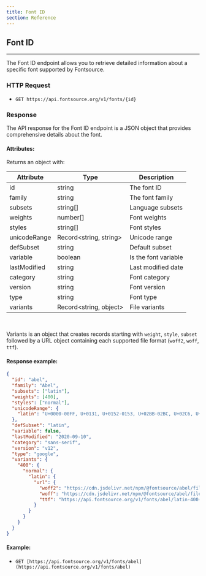 ```yaml
---
title: Font ID
section: Reference
---
```


## Font ID

---

The Font ID endpoint allows you to retrieve detailed information about a specific font supported by Fontsource.

### HTTP Request

- `GET https://api.fontsource.org/v1/fonts/{id}`

### Response

The API response for the Font ID endpoint is a JSON object that provides comprehensive details about the font.

#### Attributes:

Returns an object with:

| Attribute    | Type                         | Description          |
| ------------ | ---------------------------- | -------------------- |
| id           | string                       | The font ID          |
| family       | string                       | The font family      |
| subsets      | string[]                     | Language subsets     |
| weights      | number[]                     | Font weights         |
| styles       | string[]                     | Font styles          |
| unicodeRange | Record&lt;string, string&gt; | Unicode range        |
| defSubset    | string                       | Default subset       |
| variable     | boolean                      | Is the font variable |
| lastModified | string                       | Last modified date   |
| category     | string                       | Font category        |
| version      | string                       | Font version         |
| type         | string                       | Font type            |
| variants     | Record&lt;string, object&gt; | File variants        |

<br />

Variants is an object that creates records starting with `weight`, `style`, `subset` followed by a URL object containing each supported file format (`woff2`, `woff`, `ttf`).

#### Response example:

```json
{
  "id": "abel",
  "family": "Abel",
  "subsets": ["latin"],
  "weights": [400],
  "styles": ["normal"],
  "unicodeRange": {
    "latin": "U+0000-00FF, U+0131, U+0152-0153, U+02BB-02BC, U+02C6, U+02DA, U+02DC, U+2000-206F, U+2074, U+20AC, U+2122, U+2191, U+2193, U+2212, U+2215, U+FEFF, U+FFFD"
  },
  "defSubset": "latin",
  "variable": false,
  "lastModified": "2020-09-10",
  "category": "sans-serif",
  "version": "v12",
  "type": "google",
  "variants": {
    "400": {
      "normal": {
        "latin": {
          "url": {
            "woff2": "https://cdn.jsdelivr.net/npm/@fontsource/abel/files/abel-latin-400-normal.woff2",
            "woff": "https://cdn.jsdelivr.net/npm/@fontsource/abel/files/abel-latin-400-normal.woff",
            "ttf": "https://api.fontsource.org/v1/fonts/abel/latin-400-normal.ttf"
          }
        }
      }
    }
  }
}
```
#### Example:

- `GET [https://api.fontsource.org/v1/fonts/abel](https://api.fontsource.org/v1/fonts/abel)`
